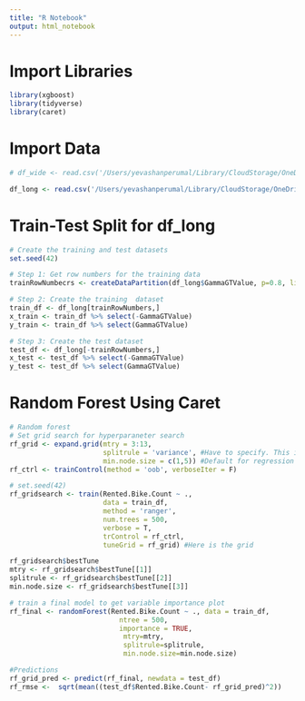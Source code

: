 ```yaml
---
title: "R Notebook"
output: html_notebook
---
```


# Import Libraries
```r
library(xgboost)
library(tidyverse)
library(caret)
```

# Import Data
```r
# df_wide <- read.csv('/Users/yevashanperumal/Library/CloudStorage/OneDrive-UniversityofCapeTown/Yevashan Perumal MSc - OneDrive/Data/wide_data.csv')

df_long <- read.csv('/Users/yevashanperumal/Library/CloudStorage/OneDrive-UniversityofCapeTown/Yevashan Perumal MSc - OneDrive/Data/long_data.csv')
```

# Train-Test Split for df_long
```r
# Create the training and test datasets
set.seed(42)

# Step 1: Get row numbers for the training data
trainRowNumbecrs <- createDataPartition(df_long$GammaGTValue, p=0.8, list=FALSE)

# Step 2: Create the training  dataset
train_df <- df_long[trainRowNumbers,]
x_train <- train_df %>% select(-GammaGTValue)
y_train <- train_df %>% select(GammaGTValue)

# Step 3: Create the test dataset
test_df <- df_long[-trainRowNumbers,]
x_test <- test_df %>% select(-GammaGTValue)
y_test <- test_df %>% select(GammaGTValue)
```

# Random Forest Using Caret
```r
# Random forest
# Set grid search for hyperparaneter search
rf_grid <- expand.grid(mtry = 3:13,
                       splitrule = 'variance', #Have to specify. This is RSS for reg.
                       min.node.size = c(1,5)) #Default for regression is 5. Controls tree size.
rf_ctrl <- trainControl(method = 'oob', verboseIter = F)

# set.seed(42)
rf_gridsearch <- train(Rented.Bike.Count ~ ., 
                       data = train_df,
                       method = 'ranger',
                       num.trees = 500,
                       verbose = T,
                       trControl = rf_ctrl,
                       tuneGrid = rf_grid) #Here is the grid

rf_gridsearch$bestTune
mtry <- rf_gridsearch$bestTune[[1]]
splitrule <- rf_gridsearch$bestTune[[2]]
min.node.size <- rf_gridsearch$bestTune[[3]]

# train a final model to get variable importance plot
rf_final <- randomForest(Rented.Bike.Count ~ ., data = train_df,
                           ntree = 500, 
                           importance = TRUE,
                            mtry=mtry,
                            splitrule=splitrule,
                            min.node.size=min.node.size)

#Predictions
rf_grid_pred <- predict(rf_final, newdata = test_df)
rf_rmse <-  sqrt(mean((test_df$Rented.Bike.Count- rf_grid_pred)^2))
```

